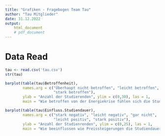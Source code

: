 ```yaml
---
title: "Grafiken - Fragebogen Team Tau"
author: "Tau Mitglieder"
date: 31.12.2022
output:
    html_document
    # pdf_document
---
```


# Data Read

```r
tau <- read.csv('tau.csv')
str(tau)
```

```r
barplot(table(tau$Betroffenheit),
        names.arg = c("Überhaupt nicht betroffen", "leicht betroffen",
                      "stark betroffen"),
        ylab = "Anzahl der Studierenden", ylim = c(0,30), las = 1,
        main = "Wie betroffen von der Energiekrise fühlen sich die Studenten?")
```

```r
barplot(table(tau$Einfluss.Studiendauer),
        names.arg = c("stark negativ", "leicht negativ", "gar nicht",
                      "leicht positiv", "stark positiv"),
        ylab = "Anzahl der Studienrenden", ylim = c(0,25), las = 1,
        main = "Wie beeinflussen wie Preissteigerungen die Studiendauer der Studenten?")
```

